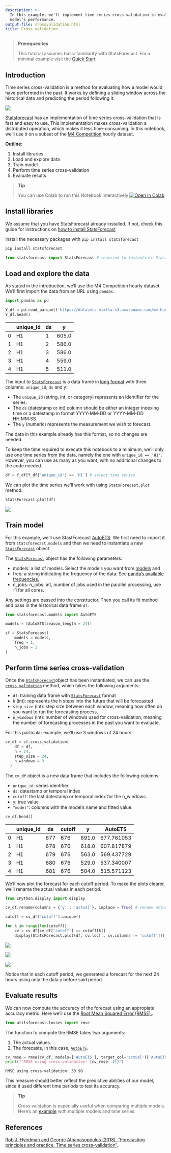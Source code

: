 ```yaml
---
description: >-
  In this example, we'll implement time series cross-validation to evaluate
  model's performance.
output-file: crossvalidation.html
title: Cross validation
---
```



> **Prerequesites**
>
> This tutorial assumes basic familiarity with StatsForecast. For a
> minimal example visit the [Quick
> Start](https://nixtla.github.io/statsforecast/examples/getting_started_short.html)

## Introduction

Time series cross-validation is a method for evaluating how a model
would have performed in the past. It works by defining a sliding window
across the historical data and predicting the period following it.

![](https://raw.githubusercontent.com/Nixtla/statsforecast/main/nbs/imgs/ChainedWindows.gif)

[Statsforecast](https://nixtla.github.io/statsforecast/) has an
implementation of time series cross-validation that is fast and easy to
use. This implementation makes cross-validation a distributed operation,
which makes it less time-consuming. In this notebook, we’ll use it on a
subset of the [M4
Competition](https://www.sciencedirect.com/science/article/pii/S0169207019301128)
hourly dataset.

**Outline:**

1.  Install libraries
2.  Load and explore data
3.  Train model
4.  Perform time series cross-validation
5.  Evaluate results

> **Tip**
>
> You can use Colab to run this Notebook interactively
> <a href="https://colab.research.google.com/github/Nixtla/statsforecast/blob/main/nbs/docs/tutorials/CrossValidation.ipynb" target="_parent"><img src="https://colab.research.google.com/assets/colab-badge.svg" alt="Open In Colab"/></a>

## Install libraries

We assume that you have StatsForecast already installed. If not, check
this guide for instructions on [how to install
StatsForecast]('https://nixtla.github.io/statsforecast/examples/installation.html')

Install the necessary packages with `pip install statsforecast`


```python
pip install statsforecast
```


```python
from statsforecast import StatsForecast # required to instantiate StastForecast object and use cross-validation method
```

## Load and explore the data

As stated in the introduction, we’ll use the M4 Competition hourly
dataset. We’ll first import the data from an URL using `pandas`.


```python
import pandas as pd
```


```python
Y_df = pd.read_parquet('https://datasets-nixtla.s3.amazonaws.com/m4-hourly.parquet') # load the data 
Y_df.head()
```

|     | unique_id | ds  | y     |
|-----|-----------|-----|-------|
| 0   | H1        | 1   | 605.0 |
| 1   | H1        | 2   | 586.0 |
| 2   | H1        | 3   | 586.0 |
| 3   | H1        | 4   | 559.0 |
| 4   | H1        | 5   | 511.0 |

The input to
[`StatsForecast`](src/core/core.html#statsforecast)
is a data frame in [long
format](https://www.theanalysisfactor.com/wide-and-long-data/) with
three columns: `unique_id`, `ds` and y:

-   The `unique_id` (string, int, or category) represents an identifier
    for the series.
-   The `ds` (datestamp or int) column should be either an integer
    indexing time or a datestamp in format YYYY-MM-DD or YYYY-MM-DD
    HH:MM:SS.
-   The `y` (numeric) represents the measurement we wish to forecast.

The data in this example already has this format, so no changes are
needed.

To keep the time required to execute this notebook to a minimum, we’ll
only use one time series from the data, namely the one with
`unique_id == 'H1'`. However, you can use as many as you want, with no
additional changes to the code needed.


```python
df = Y_df[Y_df['unique_id'] == 'H1'] # select time series
```

We can plot the time series we’ll work with using `StatsForecast.plot`
method.


```python
StatsForecast.plot(df)
```

![](/statsforecast/docs/tutorials/CrossValidation_files/figure-markdown_strict/cell-7-output-1.png)

## Train model

For this example, we’ll use StastForecast
[AutoETS](https://nixtla.github.io/statsforecast/models.html#autoets).
We first need to import it from `statsforecast.models` and then we need
to instantiate a new
[`StatsForecast`](src/core/core.html#statsforecast)
object.

The
[`StatsForecast`](src/core/core.html#statsforecast)
object has the following parameters:

-   models: a list of models. Select the models you want from
    [models](https://nixtla.github.io/statsforecast/models.html) and
-   freq: a string indicating the frequency of the data. See [panda’s
    available
    frequencies.](https://pandas.pydata.org/pandas-docs/stable/user_guide/timeseries.html#offset-aliases)
-   n_jobs: n_jobs: int, number of jobs used in the parallel processing,
    use -1 for all cores.

Any settings are passed into the constructor. Then you call its fit
method and pass in the historical data frame `df`.


```python
from statsforecast.models import AutoETS
```


```python
models = [AutoETS(season_length = 24)]

sf = StatsForecast(
    models = models, 
    freq = 1, 
    n_jobs = 1
)
```

## Perform time series cross-validation

Once the
[`StatsForecast`](src/core/core.html#statsforecast)object
has been instantiated, we can use the
[`cross_validation`](src/mfles.html#cross_validation)
method, which takes the following arguments:

-   `df`: training data frame with
    [`StatsForecast`](src/core/core.html#statsforecast)
    format
-   `h` (int): represents the h steps into the future that will be
    forecasted
-   `step_size` (int): step size between each window, meaning how often
    do you want to run the forecasting process.
-   `n_windows` (int): number of windows used for cross-validation,
    meaning the number of forecasting processes in the past you want to
    evaluate.

For this particular example, we’ll use 3 windows of 24 hours.


```python
cv_df = sf.cross_validation(
    df = df,
    h = 24,
    step_size = 24,
    n_windows = 3
  )
```

The `cv_df` object is a new data frame that includes the following
columns:

-   `unique_id`: series identifier
-   `ds`: datestamp or temporal index
-   `cutoff`: the last datestamp or temporal index for the n_windows.
-   `y`: true value
-   `"model"`: columns with the model’s name and fitted value.


```python
cv_df.head()
```

|     | unique_id | ds  | cutoff | y     | AutoETS    |
|-----|-----------|-----|--------|-------|------------|
| 0   | H1        | 677 | 676    | 691.0 | 677.761053 |
| 1   | H1        | 678 | 676    | 618.0 | 607.817879 |
| 2   | H1        | 679 | 676    | 563.0 | 569.437729 |
| 3   | H1        | 680 | 676    | 529.0 | 537.340007 |
| 4   | H1        | 681 | 676    | 504.0 | 515.571123 |

We’ll now plot the forecast for each cutoff period. To make the plots
clearer, we’ll rename the actual values in each period.


```python
from IPython.display import display
```


```python
cv_df.rename(columns = {'y' : 'actual'}, inplace = True) # rename actual values 

cutoff = cv_df['cutoff'].unique()

for k in range(len(cutoff)): 
    cv = cv_df[cv_df['cutoff'] == cutoff[k]]
    display(StatsForecast.plot(df, cv.loc[:, cv.columns != 'cutoff']))
```

![](/statsforecast/docs/tutorials/CrossValidation_files/figure-markdown_strict/cell-13-output-1.png)

![](/statsforecast/docs/tutorials/CrossValidation_files/figure-markdown_strict/cell-13-output-2.png)

![](/statsforecast/docs/tutorials/CrossValidation_files/figure-markdown_strict/cell-13-output-3.png)

Notice that in each cutoff period, we generated a forecast for the next
24 hours using only the data `y` before said period.

## Evaluate results

We can now compute the accuracy of the forecast using an appropiate
accuracy metric. Here we’ll use the [Root Mean Squared Error
(RMSE).](https://en.wikipedia.org/wiki/Root-mean-square_deviation).


```python
from utilsforecast.losses import rmse
```

The function to compute the RMSE takes two arguments:

1.  The actual values.  
2.  The forecasts, in this case,
    [`AutoETS`](src/core/models.html#autoets).


```python
cv_rmse = rmse(cv_df, models=['AutoETS'], target_col='actual')['AutoETS'].item()
print(f"RMSE using cross-validation: {cv_rmse:.2f}")
```

``` text
RMSE using cross-validation: 33.90
```

This measure should better reflect the predictive abilities of our
model, since it used different time periods to test its accuracy.

> **Tip**
>
> Cross validation is especially useful when comparing multiple models.
> Here’s an
> [example](https://nixtla.github.io/statsforecast/examples/getting_started_complete.html)
> with multiple models and time series.

## References

[Rob J. Hyndman and George Athanasopoulos (2018). “Forecasting
principles and practice, Time series
cross-validation”](https://otexts.com/fpp3/tscv.html).

